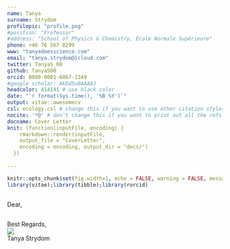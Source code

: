 ```yaml
---
name: Tanya
surname: Strydom
profilepic: "profile.png"
#position: "Professor"
#address: "School of Physics & Chemistry, École Normale Supérieure"
phone: +46 76 567 8299
www: "tanyadoesscience.com"
email: "tanya.strydom@icloud.com"
twitter: TanyaS_08
github: TanyaS08
orcid: 0000-0001-6067-1349
#google scholar: AkDd5u8AAAAJ
headcolor: 414141 # use black color
date: "`r format(Sys.time(), '%B %Y')`"
output: vitae::awesomecv
csl: ecology.csl # change this if you want to use other citation styles
nocite: '*@' # don't change this if you want to print out all the refs
docname: Cover Letter
knit: (function(inputFile, encoding) {
    rmarkdown::render(inputFile,
    output_file = "CoverLetter",
    encoding = encoding, output_dir = "docs/")
  })
   
---
```


```r
knitr::opts_chunk$set(fig.width=1, echo = FALSE, warning = FALSE, message = FALSE)
library(vitae);library(tibble);library(rorcid)
```

\justify

##
##
Dear,  

## 
 


##
Best Regards,  
![](Signature-copy.jpg)  
Tanya Strydom  

